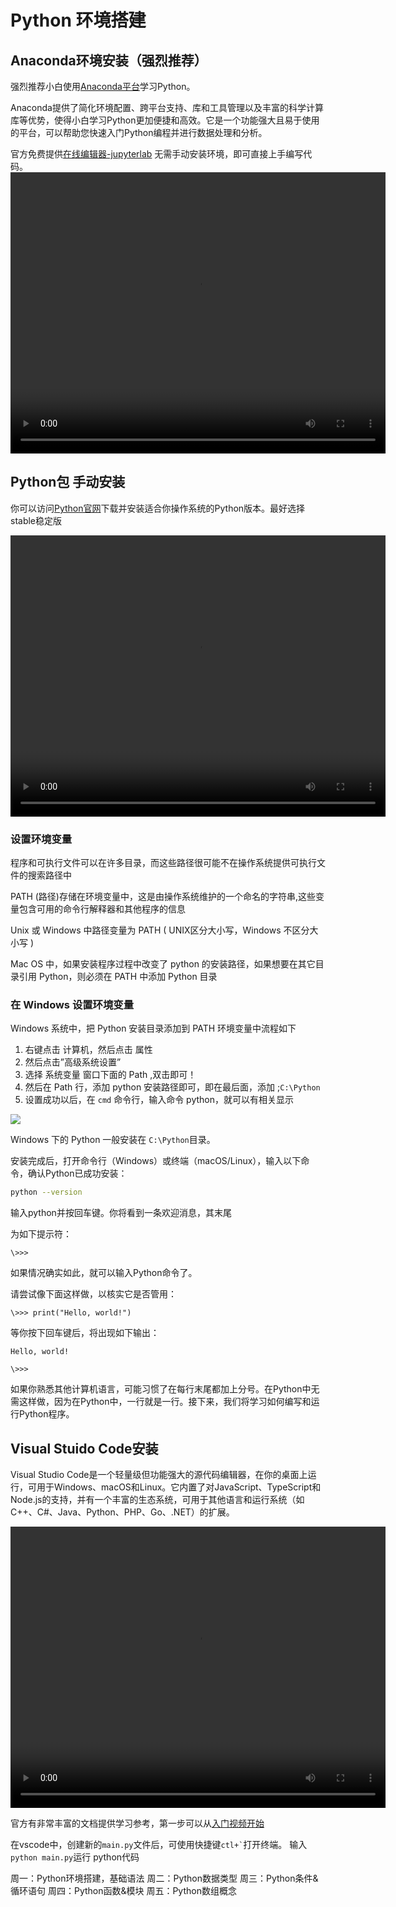 # Python 环境搭建 {.unnumbered} 
## Anaconda环境安装（强烈推荐）
强烈推荐小白使用[Anaconda平台](https://www.anaconda.com/)学习Python。

Anaconda提供了简化环境配置、跨平台支持、库和工具管理以及丰富的科学计算库等优势，使得小白学习Python更加便捷和高效。它是一个功能强大且易于使用的平台，可以帮助您快速入门Python编程并进行数据处理和分析。

官方免费提供[在线编辑器-jupyterlab](https://www.anaconda.com/code-in-the-cloud) 无需手动安装环境，即可直接上手编写代码。
<video width="600" height="450" controls>
  <source src="http://szmspython.oss-cn-hangzhou.aliyuncs.com/%E7%8E%AF%E5%A2%83%E6%90%AD%E5%BB%BA/win_anaconda-jack.mp4">
</video>


## Python包 手动安装 
你可以访问[Python官网](https://www.python.org/downloads/)下载并安装适合你操作系统的Python版本。最好选择stable稳定版

<!-- {{< video http://szmspython.oss-cn-hangzhou.aliyuncs.com/python3.11.mp4 title="Python3.11.4安装" start="10" aspect-ratio="4x3" >}} -->

<video width="600" height="450" controls>
  <source src="http://szmspython.oss-cn-hangzhou.aliyuncs.com/%E7%8E%AF%E5%A2%83%E6%90%AD%E5%BB%BA/python_jack%E9%85%8D%E9%9F%B3.mp4">
</video>

### 设置环境变量
程序和可执行文件可以在许多目录，而这些路径很可能不在操作系统提供可执行文件的搜索路径中

PATH (路径)存储在环境变量中，这是由操作系统维护的一个命名的字符串,这些变量包含可用的命令行解释器和其他程序的信息

Unix 或 Windows 中路径变量为 PATH ( UNIX区分大小写，Windows 不区分大小写 )

Mac OS 中，如果安装程序过程中改变了 python 的安装路径，如果想要在其它目录引用 Python，则必须在 PATH 中添加 Python 目录

### 在 Windows 设置环境变量
Windows 系统中，把 Python 安装目录添加到 PATH 环境变量中流程如下

1. 右键点击 计算机，然后点击 属性
2. 然后点击"高级系统设置"
3. 选择 系统变量 窗口下面的 Path ,双击即可！
4. 然后在 Path 行，添加 python 安装路径即可，即在最后面，添加 ;`C:\Python`
5. 设置成功以后，在 `cmd` 命令行，输入命令 python，就可以有相关显示

![](./img/python_install.png)

::: {.callout-note}
Windows 下的 Python 一般安装在 `C:\Python`目录。
:::


安装完成后，打开命令行（Windows）或终端（macOS/Linux），输入以下命令，确认Python已成功安装：

```bash
python --version
```

输入python并按回车键。你将看到一条欢迎消息，其末尾

为如下提示符：

`\>>>`

如果情况确实如此，就可以输入Python命令了。

请尝试像下面这样做，以核实它是否管用：

`\>>> print("Hello, world!")`

等你按下回车键后，将出现如下输出：

`Hello, world!`

`\>>>`

如果你熟悉其他计算机语言，可能习惯了在每行末尾都加上分号。在Python中无需这样做，因为在Python中，一行就是一行。接下来，我们将学习如何编写和运行Python程序。


## Visual Stuido Code安装
Visual Studio Code是一个轻量级但功能强大的源代码编辑器，在你的桌面上运行，可用于Windows、macOS和Linux。它内置了对JavaScript、TypeScript和Node.js的支持，并有一个丰富的生态系统，可用于其他语言和运行系统（如C++、C#、Java、Python、PHP、Go、.NET）的扩展。

<video width="600" height="450" controls>
  <source src="http://szmspython.oss-cn-hangzhou.aliyuncs.com/%E7%8E%AF%E5%A2%83%E6%90%AD%E5%BB%BA/vscode.mov">
</video>

官方有非常丰富的文档提供学习参考，第一步可以从[入门视频开始](https://code.visualstudio.com/docs/getstarted/introvideos)

::: {.callout-note}
在vscode中，创建新的`main.py`文件后，可使用快捷键```ctl+` ```打开终端。
输入`python main.py`运行 python代码
:::




周一：Python环境搭建，基础语法
周二：Python数据类型
周三：Python条件&循环语句
周四：Python函数&模块
周五：Python数组概念